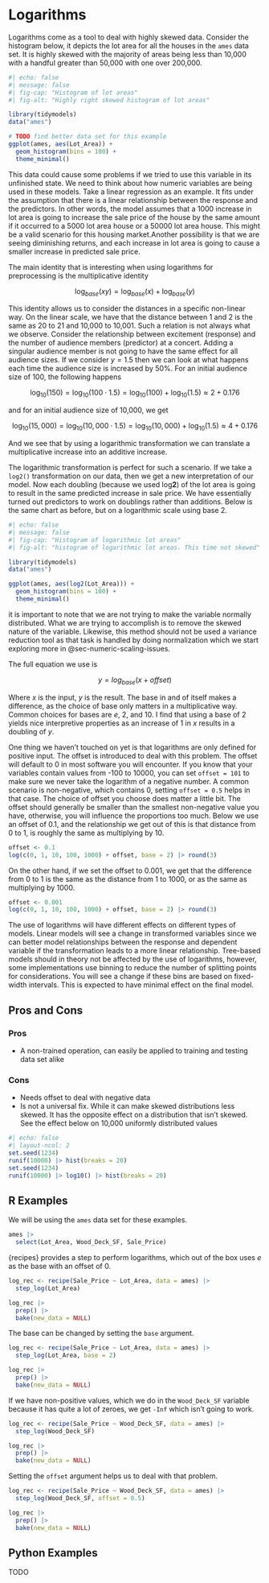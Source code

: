 # Logarithms {#sec-logarithms}

Logarithms come as a tool to deal with highly skewed data. Consider the histogram below, it depicts the lot area for all the houses in the `ames` data set. It is highly skewed with the majority of areas being less than 10,000 with a handful greater than 50,000 with one over 200,000.

```r
#| echo: false
#| message: false
#| fig-cap: "Histogram of lot areas"
#| fig-alt: "Highly right skewed histogram of lot areas"

library(tidymodels)
data("ames")

# TODO find better data set for this example
ggplot(ames, aes(Lot_Area)) +
  geom_histogram(bins = 100) +
  theme_minimal()
```

This data could cause some problems if we tried to use this variable in its unfinished state. We need to think about how numeric variables are being used in these models. Take a linear regression as an example. It fits under the assumption that there is a linear relationship between the response and the predictors. In other words, the model assumes that a 1000 increase in lot area is going to increase the sale price of the house by the same amount if it occurred to a 5000 lot area house or a 50000 lot area house. This might be a valid scenario for this housing market.Another possibility is that we are seeing diminishing returns, and each increase in lot area is going to cause a smaller increase in predicted sale price.

The main identity that is interesting when using logarithms for preprocessing is the multiplicative identity

$$
\log_{base}(xy) = \log_{base}(x) + \log_{base}(y)
$$

This identity allows us to consider the distances in a specific non-linear way. On the linear scale, we have that the distance between 1 and 2 is the same as 20 to 21 and 10,000 to 10,001. Such a relation is not always what we observe. Consider the relationship between excitement (response) and the number of audience members (predictor) at a concert. Adding a singular audience member is not going to have the same effect for all audience sizes. If we consider $y = 1.5$ then we can look at what happens each time the audience size is increased by 50%. For an initial audience size of 100, the following happens

$$
\log_{10}(150) = \log_{10}(100 \cdot 1.5) = \log_{10}(100) + \log_{10}(1.5) \approx 2 + 0.176
$$

and for an initial audience size of 10,000, we get

$$
\log_{10}(15,000) = \log_{10}(10,000 \cdot 1.5) = \log_{10}(10,000) + \log_{10}(1.5) \approx 4 + 0.176
$$

And we see that by using a logarithmic transformation we can translate a multiplicative increase into an additive increase.

The logarithmic transformation is perfect for such a scenario. If we take a `log2()` transformation on our data, then we get a new interpretation of our model. Now each doubling (because we used log**2**) of the lot area is going to result in the same predicted increase in sale price. We have essentially turned out predictors to work on doublings rather than additions. Below is the same chart as before, but on a logarithmic scale using base 2.

```r
#| echo: false
#| message: false
#| fig-cap: "Histogram of logarithmic lot areas"
#| fig-alt: "histogram of logarithmic lot areas. This time not skewed"

library(tidymodels)
data("ames")

ggplot(ames, aes(log2(Lot_Area))) +
  geom_histogram(bins = 100) +
  theme_minimal()
```

it is important to note that we are not trying to make the variable normally distributed. What we are trying to accomplish is to remove the skewed nature of the variable. Likewise, this method should not be used a variance reduction tool as that task is handled by doing normalization which we start exploring more in @sec-numeric-scaling-issues.

The full equation we use is

$$
y = log_{base}(x + offset)
$$

Where $x$ is the input, $y$ is the result. The base in and of itself makes a difference, as the choice of base only matters in a multiplicative way. Common choices for bases are $e$, 2, and 10. I find that using a base of 2 yields nice interpretive properties as an increase of 1 in $x$ results in a doubling of $y$.

One thing we haven't touched on yet is that logarithms are only defined for positive input. The offset is introduced to deal with this problem. The offset will default to 0 in most software you will encounter. If you know that your variables contain values from -100 to 10000, you can set `offset = 101` to make sure we never take the logarithm of a negative number. A common scenario is non-negative, which contains 0, setting `offset = 0.5` helps in that case. The choice of offset you choose does matter a little bit. The offset should generally be smaller than the smallest non-negative value you have, otherwise, you will influence the proportions too much. Below we use an offset of 0.1, and the relationship we get out of this is that distance from 0 to 1, is roughly the same as multiplying by 10.

```r
offset <- 0.1
log(c(0, 1, 10, 100, 1000) + offset, base = 2) |> round(3)
```

On the other hand, if we set the offset to 0.001, we get that the difference from 0 to 1 is the same as the distance from 1 to 1000, or as the same as multiplying by 1000.

```r
offset <- 0.001
log(c(0, 1, 10, 100, 1000) + offset, base = 2) |> round(3)
```

The use of logarithms will have different effects on different types of models. Linear models will see a change in transformed variables since we can better model relationships between the response and dependent variable if the transformation leads to a more linear relationship. Tree-based models should in theory not be affected by the use of logarithms, however, some implementations use binning to reduce the number of splitting points for considerations. You will see a change if these bins are based on fixed-width intervals. This is expected to have minimal effect on the final model.

## Pros and Cons

### Pros

- A non-trained operation, can easily be applied to training and testing data set alike

### Cons

- Needs offset to deal with negative data
- Is not a universal fix. While it can make skewed distributions less skewed. It has the opposite effect on a distribution that isn't skewed. See the effect below on 10,000 uniformly distributed values

```r
#| echo: false
#| layout-ncol: 2
set.seed(1234)
runif(10000) |> hist(breaks = 20)
set.seed(1234)
runif(10000) |> log10() |> hist(breaks = 20) 
```


## R Examples

We will be using the `ames` data set for these examples.

```r
ames |>
  select(Lot_Area, Wood_Deck_SF, Sale_Price)
```

{recipes} provides a step to perform logarithms, which out of the box uses $e$ as the base with an offset of 0.

```r
log_rec <- recipe(Sale_Price ~ Lot_Area, data = ames) |>
  step_log(Lot_Area)

log_rec |>
  prep() |>
  bake(new_data = NULL)
```

The base can be changed by setting the `base` argument.

```r
log_rec <- recipe(Sale_Price ~ Lot_Area, data = ames) |>
  step_log(Lot_Area, base = 2)

log_rec |>
  prep() |>
  bake(new_data = NULL)
```

If we have non-positive values, which we do in the `Wood_Deck_SF` variable because it has quite a lot of zeroes, we get `-Inf` which isn't going to work.

```r
log_rec <- recipe(Sale_Price ~ Wood_Deck_SF, data = ames) |>
  step_log(Wood_Deck_SF)

log_rec |>
  prep() |>
  bake(new_data = NULL)
```

Setting the `offset` argument helps us to deal with that problem.

```r
log_rec <- recipe(Sale_Price ~ Wood_Deck_SF, data = ames) |>
  step_log(Wood_Deck_SF, offset = 0.5)

log_rec |>
  prep() |>
  bake(new_data = NULL)
```

## Python Examples

TODO
